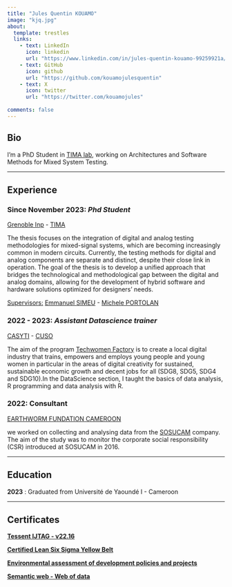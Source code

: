 ```yaml
---
title: "Jules Quentin KOUAMO"
image: "kjq.jpg"
about:
  template: trestles
  links:
    - text: LinkedIn
      icon: linkedin
      url: "https://www.linkedin.com/in/jules-quentin-kouamo-99259921a/"
    - text: GitHub
      icon: github
      url: "https://github.com/kouamojulesquentin"
    - text: X
      icon: twitter
      url: "https://twitter.com/kouamojules"
  
comments: false
---
```


::: {.column-page}
## Bio

I’m a PhD Student in [TIMA lab](https://tima.univ-grenoble-alpes.fr/research/amfors/phd-students/jules-quentin-kouamo), working on Architectures and Software Methods for Mixed System Testing.
<hr/>
<p></p>

## Experience

### Since November 2023:  *Phd Student* 
[Grenoble Inp](https://www.grenoble-inp.fr/) - [TIMA](https://tima.univ-grenoble-alpes.fr/)
<p>The thesis focuses on the integration of digital and analog testing methodologies for mixed-signal systems, which are becoming increasingly common in modern circuits. Currently, the testing methods for digital and analog components are separate and distinct, despite their close link in operation. The goal of the thesis is to develop a unified approach that bridges the technological and methodological gap between the digital and analog domains, allowing for the development of hybrid software and hardware solutions optimized for designers' needs.</p>
[Supervisors:]{.underline} [Emmanuel SIMEU](https://tima.univ-grenoble-alpes.fr/research/rms/members/emmanuel-simeu) - [Michele PORTOLAN](https://tima.univ-grenoble-alpes.fr/research/amfors/members/michele-portolan)


### 2022 - 2023:    *Assistant Datascience trainer* 
[CASYTI](https://www.caysti.com/) - [CUSO](https://cusointernational.org/fr/)
<p> The aim of the program [Techwomen Factory](https://techwomenfactory.caysti.com/) is to create a local digital industry that trains, empowers and employs young people and young women in particular in the areas of digital creativity for sustained, sustainable economic growth and decent jobs for all (SDG8, SDG5, SDG4 and SDG10).In the DataScience section, I taught the basics of data analysis, R programming and data analysis with R. </p>


### 2022:   Consultant
 [EARTHWORM FUNDATION CAMEROON](https://www.earthworm.org/fr/pages/locations)

 <p> we worked on collecting and analysing data from the [SOSUCAM](https://www.linkedin.com/company/sosucam/?originalSubdomain=fr) company. The aim of the study was to monitor the corporate social responsibility (CSR) introduced at SOSUCAM in 2016.</p> 
<hr/>
## Education

 __2023__ : Graduated from Université de Yaoundé I - Cameroon
<hr/>
## Certificates 
[**Tessent IJTAG - v22.16**](https://www.credly.com/badges/572599cd-30e1-47b5-8d56-8180d7137f19/linked_in_profile)

[**Certified Lean Six Sigma Yellow Belt**](LEAN_SIX_SIGMA.pdf)

[**Environmental assessment of development policies and projects**](https://www.objectif2030.org/mooc/cert/rSZLSK/)

[**Semantic web - Web of data**](attestation_web_de_donnee.pdf)


:::
